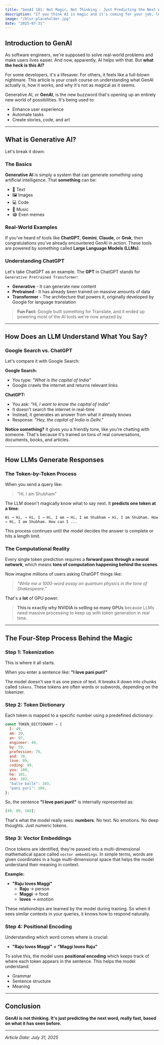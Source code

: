 ```yaml
---
title: "GenAI 101: Not Magic, Not Thinking - Just Predicting the Next Word."
description: "If you think AI is magic and it's coming for your job, let’s clear up that misconception. Spoiler: it’s just really good at guessing words."
image: "/blur-placeholder.jpg"
date: "2025-07-31"
---
```


## Introduction to GenAI

As software engineers, we're supposed to solve real-world problems and make users lives easier. And now, apparently, AI helps with that. But **what the heck is this AI?**

For some developers, it's a lifesaver. For others, it feels like a full-blown nightmare. This article is your crash course on understanding what GenAI actually is, how it works, and why it's not as magical as it seems.

Generative AI, or **GenAI**, is the new buzzword that's opening up an entirely new world of possibilities. It's being used to:

- Enhance user experience
- Automate tasks
- Create stories, code, and art

---

## What is Generative AI?

Let's break it down:

### The Basics

**Generative AI** is simply a system that can generate _something_ using artificial intelligence. That **something** can be:

- 📝 Text
- 🖼️ Images
- 💻 Code
- 🎵 Music
- 😂 Even memes

### Real-World Examples

If you've heard of tools like **ChatGPT**, **Gemini**, **Claude**, or **Grok**, then congratulations you've already encountered GenAI in action. These tools are powered by something called **Large Language Models (LLMs)**.

### Understanding ChatGPT

Let's take ChatGPT as an example. The **GPT** in ChatGPT stands for `Generative Pretrained Transformer`:

- **Generative** - It can generate new content
- **Pretrained** - It has already been trained on massive amounts of data
- **Transformer** - The architecture that powers it, originally developed by Google for language translation

> **Fun Fact:** Google built something for Translate, and it ended up powering most of the AI tools we're now amazed by.

---

## How Does an LLM Understand What You Say?

### Google Search vs. ChatGPT

Let's compare it with Google Search:

**Google Search:**

- You type: _"What is the capital of India"_
- Google crawls the internet and returns relevant links

**ChatGPT:**

- You ask: _"Hi, I want to know the capital of India"_
- It doesn't search the internet in real-time
- Instead, it generates an answer from what it already knows
- Response: _"Hey, the capital of India is Delhi."_

**Notice something?** It gives you a friendly tone, like you're chatting with someone. That's because it's trained on tons of real conversations, documents, books, and articles.

---

## How LLMs Generate Responses

### The Token-by-Token Process

When you send a query like:

> "Hi, I am Shubham"

The LLM doesn't magically know what to say next. It **predicts one token at a time**:

```
Hi → Hi, → Hi, I → Hi, I am → Hi, I am Shubham → Hi, I am Shubham. How → Hi, I am Shubham. How can I ...
```

This process continues until the model decides the answer is complete or hits a length limit.

### The Computational Reality

Every single token prediction requires a **forward pass through a neural network**, which means **tons of computation happening behind the scenes**.

Now imagine millions of users asking ChatGPT things like:

> _"Write me a 1000-word essay on quantum physics in the tone of Shakespeare."_

That's a **lot** of GPU power.

> **This is exactly why NVIDIA is selling so many GPUs** because LLMs need massive processing to keep up with token generation in real time.

---

## The Four-Step Process Behind the Magic

### Step 1: Tokenization

This is where it all starts.

When you enter a sentence like: **"I love pani puri!"**

The model doesn't see it as one piece of text. It breaks it down into chunks called `tokens`. These tokens are often words or subwords, depending on the tokenizer.

### Step 2: Token Dictionary

Each token is mapped to a specific number using a predefined dictionary:

```javascript
const TOKEN_DICTIONARY = {
  I: 49,
  am: 20,
  an: 97,
  engineer: 49,
  by: 59,
  profession: 76,
  and: 70,
  love: 89,
  coding: 99,
  you: 100,
  he: 101,
  she: 102,
  "balle balle": 103,
  "pani puri": 104,
};
```

So, the sentence **"I love pani puri!"** is internally represented as:

```javascript
[49, 89, 104];
```

That's what the model really sees: **numbers**. No text. No emotions. No deep thoughts. Just numeric tokens.

### Step 3: Vector Embeddings

Once tokens are identified, they're passed into a multi-dimensional mathematical space called `vector embeddings`. In simple terms, words are given coordinates in a huge multi-dimensional space that helps the model understand their meaning in context.

**Example:**

- **"Raju loves Maggi"**
  - **Raju** → person
  - **Maggi** → food
  - **loves** → emotion

These relationships are learned by the model during training. So when it sees similar contexts in your queries, it knows how to respond naturally.

### Step 4: Positional Encoding

Understanding which word comes where is crucial:

- **"Raju loves Maggi"** ≠ **"Maggi loves Raju"**

To solve this, the model uses **positional encoding** which keeps track of where each token appears in the sentence. This helps the model understand:

- Grammar
- Sentence structure
- Meaning

---

## Conclusion

**GenAI is not thinking. It's just predicting the next word, really fast, based on what it has seen before.**

---

_Article Date: July 31, 2025_
